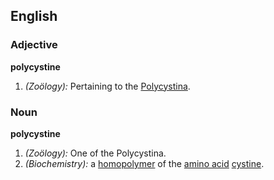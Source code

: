 ==English==

===Adjective===
'''polycystine'''

#''(Zoölogy):'' Pertaining to the [[Polycystina]].
===Noun===
'''polycystine'''

#''(Zoölogy):'' One of the Polycystina.
#''(Biochemistry):'' a [[homopolymer]] of the [[amino acid]] [[cystine]].